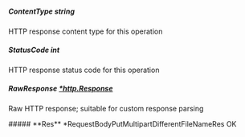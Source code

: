 
##### **ContentType** string
HTTP response content type for this operation

##### **StatusCode** int
HTTP response status code for this operation

##### **RawResponse** [*http.Response](https://pkg.go.dev/net/http#Response)
Raw HTTP response; suitable for custom response parsing

<Collapsible>
    ##### **Res** *RequestBodyPutMultipartDifferentFileNameRes
    OK
    <Collapsible.Break/>
    <RequestBodyPutMultipartDifferentFileNameRes/>
</Collapsible>

